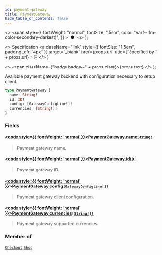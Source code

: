 ```yaml
---
id: payment-gateway
title: PaymentGateway
hide_table_of_contents: false
---
```


  <>
    <span
      style={{
        fontWeight: "normal",
        fontSize: ".5em",
        color: "var(--ifm-color-secondary-darkest)",
      }}
    >
      &nbsp;●&nbsp;
    </span>
  </>
);

  <>
    Specification
    <a
      className="link"
      style={{ fontSize: "1.5em", paddingLeft: "4px" }}
      target="\_blank"
      href={props.url}
      title={"Specified by " + props.url}
    >
      ⎘
    </a>
  </>
);

  <>
    <span className={"badge badge--" + props.class}>{props.text}</span>
  </>
);

Available payment gateway backend with configuration necessary to setup client.

```graphql
type PaymentGateway {
  name: String!
  id: ID!
  config: [GatewayConfigLine!]!
  currencies: [String!]!
}
```

### Fields

#### [<code style={{ fontWeight: 'normal' }}>PaymentGateway.<b>name</b></code>](#)<Bullet />[`String!`](../../api-reference/scalars/string) <Badge class="secondary" text="non-null"/> <Badge class="secondary" text="scalar"/>

> Payment gateway name.

#### [<code style={{ fontWeight: 'normal' }}>PaymentGateway.<b>id</b></code>](#)<Bullet />[`ID!`](../../api-reference/scalars/id) <Badge class="secondary" text="non-null"/> <Badge class="secondary" text="scalar"/>

> Payment gateway ID.

#### [<code style={{ fontWeight: 'normal' }}>PaymentGateway.<b>config</b></code>](#)<Bullet />[`[GatewayConfigLine!]!`](../../api-reference/objects/gateway-config-line) <Badge class="secondary" text="non-null"/> <Badge class="secondary" text="object"/>

> Payment gateway client configuration.

#### [<code style={{ fontWeight: 'normal' }}>PaymentGateway.<b>currencies</b></code>](#)<Bullet />[`[String!]!`](../../api-reference/scalars/string) <Badge class="secondary" text="non-null"/> <Badge class="secondary" text="scalar"/>

> Payment gateway supported currencies.

### Member of

[`Checkout`](../../api-reference/objects/checkout) <Badge class="secondary" text="object"/><Bullet />[`Shop`](../../api-reference/objects/shop) <Badge class="secondary" text="object"/>
